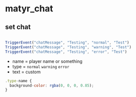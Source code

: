 # matyr_chat
## set chat

```js copy

TriggerEvent("chatMessage", "Testing", "normal", "Test")
TriggerEvent("chatMessage", "Testing", "warning", "Test")
TriggerEvent("chatMessage", "Testing", "error", "Test")
```
- name = player name or something 
- type = `normal` `warning` `error`
- text = custom


``` js copy filename="@chat/html/css/style.css"
.type-name {
  background-color: rgba(0, 0, 0, 0.85);
}
```
